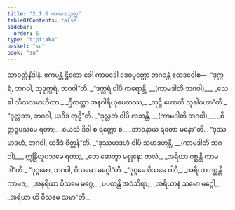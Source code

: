 ```yaml
---
title: "2.1.6 ကာမဒသုတ္တ"
tableOfContents: false
sidebar:
  order: 6
type: "tipitaka"
basket: "su"
book: "sn"
---
```



<DynamicBreadcrumb />

<Division number="87" book="sn" e="ch" v="18" p="294">

<Paragraph number="387" book="sn">
သာဝတ္ထိနိဒါနံ. ဧကမန္တံ ဌိတော ခေါ ကာမဒေါ ဒေဝပုတ္တော ဘဂဝန္တံ ဧတဒဝေါစ—  “ဒုက္ကရံ, ဘဂဝါ, သုဒုက္ကရံ, ဘဂဝါ”တိ.
</Paragraph>

<Paragraph number="388" type="verses" book="sn">
_“ဒုက္ကရံ ဝါပိ ကရောန္တိ, __(ကာမဒါတိ ဘဂဝါ)___  
_သေခါ သီလသမာဟိတာ;_  
_ဌိတတ္တာ အနဂါရိယုပေတဿ,_  
_တုဋ္ဌိ ဟောတိ သုခါဝဟာ”တိ._  

</Paragraph>

<Paragraph number="389" book="sn">
“ဒုလ္လဘာ, ဘဂဝါ, ယဒိဒံ တုဋ္ဌီ”တိ.
</Paragraph>

<Paragraph number="390" type="verses" book="sn">
_“ဒုလ္လဘံ ဝါပိ လဘန္တိ, __(ကာမဒါတိ ဘဂဝါ)___  
_စိတ္တဝူပသမေ ရတာ;_  
_ယေသံ ဒိဝါ စ ရတ္တော စ,_  
_ဘာဝနာယ ရတော မနော”တိ._  

</Paragraph>

<Paragraph number="391" book="sn">
“ဒုဿမာဒဟံ, ဘဂဝါ, ယဒိဒံ စိတ္တန်”တိ.
</Paragraph>

<Paragraph number="392" type="verses" book="sn">
_“ဒုဿမာဒဟံ ဝါပိ သမာဒဟန္တိ, __(ကာမဒါတိ ဘဂဝါ)___  
ဣန္ဒြိယူပသမေ ရတာ;_  
_တေ ဆေတွာ မစ္စုနော ဇာလံ,_  
_အရိယာ ဂစ္ဆန္တိ ကာမဒါ”တိ._  

</Paragraph>

<Paragraph number="393" book="sn">
“ဒုဂ္ဂမော, ဘဂဝါ, ဝိသမော မဂ္ဂေါ”တိ.
</Paragraph>

<Paragraph number="394" type="verses" book="sn">
_“ဒုဂ္ဂမေ ဝိသမေ ဝါပိ,_  
_အရိယာ ဂစ္ဆန္တိ ကာမဒ;_  
_အနရိယာ ဝိသမေ မဂ္ဂေ,_  
_ပပတန္တိ အဝံသိရာ;_  
_အရိယာနံ သမော မဂ္ဂေါ,_  
_အရိယာ ဟိ ဝိသမေ သမာ”တိ._
</Paragraph>
</Division>